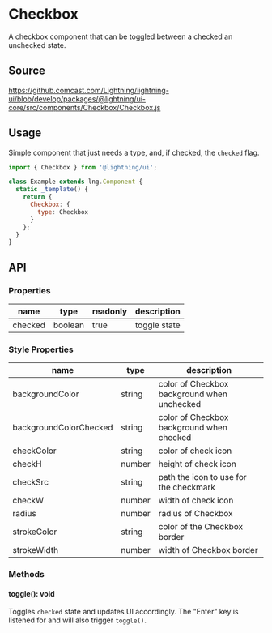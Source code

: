 
# Checkbox

A checkbox component that can be toggled between a checked an unchecked state.

## Source

https://github.comcast.com/Lightning/lightning-ui/blob/develop/packages/@lightning/ui-core/src/components/Checkbox/Checkbox.js

## Usage

Simple component that just needs a type, and, if checked, the `checked` flag.

```js
import { Checkbox } from '@lightning/ui';

class Example extends lng.Component {
  static _template() {
    return {
      Checkbox: {
        type: Checkbox
      }
    };
  }
}
```

<Canvas>
  <Story id="utilities-checkbox--checkbox" />
</Canvas>

## API

### Properties

| name    | type    | readonly | description  |
| ------- | ------- | -------- | ------------ |
| checked | boolean | true     | toggle state |

### Style Properties

| name                   | type   | description                                 |
| ---------------------- | ------ | ------------------------------------------- |
| backgroundColor        | string | color of Checkbox background when unchecked |
| backgroundColorChecked | string | color of Checkbox background when checked   |
| checkColor             | string | color of check icon                         |
| checkH                 | number | height of check icon                        |
| checkSrc               | string | path the icon to use for the checkmark      |
| checkW                 | number | width of check icon                         |
| radius                 | number | radius of Checkbox                          |
| strokeColor            | string | color of the Checkbox border                |
| strokeWidth            | number | width of Checkbox border                    |

### Methods

#### toggle(): void

Toggles `checked` state and updates UI accordingly. The "Enter" key is listened for and will also trigger `toggle()`.

